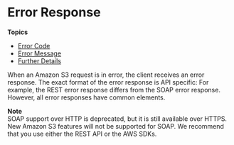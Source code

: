 # Error Response<a name="ErrorResponse"></a>

**Topics**
+ [Error Code](ErrorCode.mdx)
+ [Error Message](ErrorMessage.mdx)
+ [Further Details](ErrorDetails.mdx)

When an Amazon S3 request is in error, the client receives an error response\. The exact format of the error response is API specific: For example, the REST error response differs from the SOAP error response\. However, all error responses have common elements\.

**Note**  
 SOAP support over HTTP is deprecated, but it is still available over HTTPS\. New Amazon S3 features will not be supported for SOAP\. We recommend that you use either the REST API or the AWS SDKs\. 